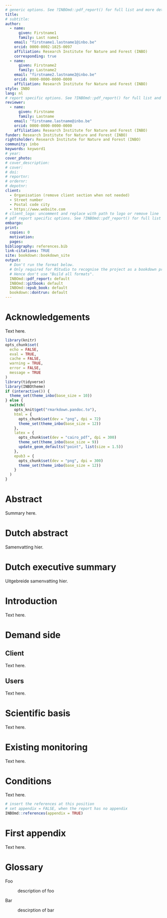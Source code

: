 ```yaml
---
# generic options. See ?INBOmd::pdf_report() for full list and more details.
title:
# subtitle:
author: 
  - name:
      given: Firstname1
      family: Last name1
    email: "firstname1.lastname1@inbo.be"
    orcid: 0000-0002-1825-0097
    affiliation: Research Institute for Nature and Forest (INBO)
    corresponding: true
  - name:
      given: Firstname2
      family: Lastname2
    email: "firstname2.lastname2@inbo.be"
    orcid: 0000-0000-0000-0000
    affiliation: Research Institute for Nature and Forest (INBO)
style: INBO
lang: nl
# report specific options. See ?INBOmd::pdf_report() for full list and more details.
reviewer:
  - name:
      given: Firstname
      family: Lastname
    email: "firstname.lastname@inbo.be"
    orcid: 0000-0000-0000-0000
    affiliation: Research Institute for Nature and Forest (INBO)
funder: Research Institute for Nature and Forest (INBO)
rightsholder: Research Institute for Nature and Forest (INBO)
community: inbo
keywords: keyword1
# year:
cover_photo:
# cover_description:
# cover:
# doi:
# reportnr:
# ordernr:
# depotnr: 
client:
  - Organisation (remove client section when not needed)
  - Street number
  - Postal code city
  - https://www.website.com
# client_logo: uncomment and replace with path to logo or remove line
# pdf report specific options. See ?INBOmd::pdf_report() for full list and more details.
embargo:
print:
  copies: 0
  motivation:
  pages:
bibliography: references.bib
link-citations: TRUE
site: bookdown::bookdown_site
output:
  # Don't run the format below.
  # Only required for RStudio to recognise the project as a bookdown project.
  # Hence don't use "Build all formats".
  INBOmd::pdf_report: default
  INBOmd::gitbook: default
  INBOmd::epub_book: default
  bookdown::dontrun: default
---
```


# Acknowledgements {-}

Text here.


```r
library(knitr)
opts_chunk$set(
  echo = FALSE,
  eval = TRUE,
  cache = FALSE,
  warning = TRUE,
  error = FALSE,
  message = TRUE
)
library(tidyverse)
library(INBOtheme)
if (interactive()) {
  theme_set(theme_inbo(base_size = 10))
} else {
  switch(
    opts_knit$get("rmarkdown.pandoc.to"),
    html = {
      opts_chunk$set(dev = "png", dpi = 72)
      theme_set(theme_inbo(base_size = 12))
    },
    latex = {
      opts_chunk$set(dev = "cairo_pdf", dpi = 300)
      theme_set(theme_inbo(base_size = 9))
      update_geom_defaults("point", list(size = 1.5))
    },
    epub3 = {
      opts_chunk$set(dev = "png", dpi = 300)
      theme_set(theme_inbo(base_size = 12))
    }
  )
}
```

<!--chapter:end:index.Rmd-->

# Abstract {-}

\benglish

Summary here.

\eenglish

\newpage

<!--chapter:end:00_1_abstract.Rmd-->

# Dutch abstract {-}

Samenvatting hier.

\newpage

<!--chapter:end:00_2_abstract_dutch.Rmd-->

# Dutch executive summary {-}

Uitgebreide samenvatting hier.

\newpage

<!--chapter:end:00_3_executive_summary_dutch.Rmd-->

<!-- hier komt de inhoudstafel bij pdf -->
\mainmatter

# Introduction

\benglish

Text here.

\eenglish

\newpage

<!--chapter:end:01_introduction.Rmd-->

# Demand side

## Client

\benglish

Text here.

\eenglish

\newpage

<!--chapter:end:02_1_1_demand_side_client.Rmd-->

<!--# Demand side -->
## Users

\benglish

Text here.

\eenglish

\newpage

<!--chapter:end:02_1_2_demand_side_users.Rmd-->

# Scientific basis

\benglish

Text here.

\eenglish

\newpage

<!--chapter:end:02_2_scientific_basis.Rmd-->

# Existing monitoring

\benglish

Text here.

\eenglish

\newpage

<!--chapter:end:02_3_existing_monitoring.Rmd-->

# Conditions

\benglish

Text here.

\eenglish

\newpage

<!--chapter:end:02_4_conditions.Rmd-->

```r
# insert the references at this position
# set appendix = FALSE, when the report has no appendix
INBOmd::references(appendix = TRUE)
```

<!--chapter:end:zz_01_references.Rmd-->

# First appendix

\benglish

Text here.

\eenglish

\newpage

<!--chapter:end:zz_02_appendix.Rmd-->

# Glossary

\benglish

Foo

:   description of foo

Bar

:   descirption of bar

\eenglish

\newpage

<!--chapter:end:zz_03_glossary.Rmd-->

